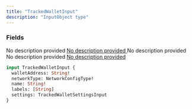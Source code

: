 ```yaml
---
title: "TrackedWalletInput"
description: "InputObject type"
---
```


### Fields

<ResponseField name="walletAddress" type="String!" required>
  No description provided
</ResponseField>

<a href="/api-reference/types/networkconfigtype">
  <ResponseField name="networkType" type="NetworkConfigType!" required>
    No description provided
  </ResponseField>
</a>

<ResponseField name="name" type="String!" required>
  No description provided
</ResponseField>

<ResponseField name="labels" type="[String]">
  No description provided
</ResponseField>

<a href="/api-reference/types/trackedwalletsettingsinput">
  <ResponseField name="settings" type="TrackedWalletSettingsInput">
    No description provided
  </ResponseField>
</a>


```graphql TrackedWalletInput
input TrackedWalletInput {
  walletAddress: String!
  networkType: NetworkConfigType!
  name: String!
  labels: [String]
  settings: TrackedWalletSettingsInput
}
```
